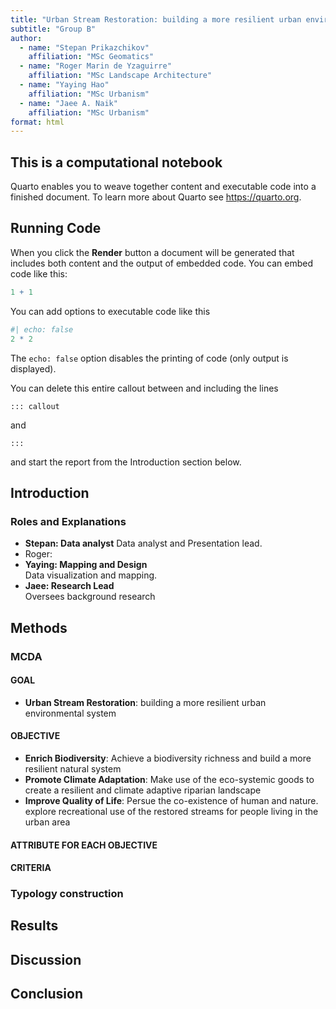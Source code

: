 ```yaml
---
title: "Urban Stream Restoration: building a more resilient urban environmental system"
subtitle: "Group B"
author:
  - name: "Stepan Prikazchikov"
    affiliation: "MSc Geomatics"
  - name: "Roger Marin de Yzaguirre"
    affiliation: "MSc Landscape Architecture"
  - name: "Yaying Hao"
    affiliation: "MSc Urbanism"
  - name: "Jaee A. Naik"
    affiliation: "MSc Urbanism"
format: html
---
```


::: callout
## This is a computational notebook

Quarto enables you to weave together content and executable code into a finished document. To learn more about Quarto see <https://quarto.org>.

## Running Code

When you click the **Render** button a document will be generated that includes both content and the output of embedded code. You can embed code like this:

```r
1 + 1
```

You can add options to executable code like this 

```r
#| echo: false
2 * 2
```

The `echo: false` option disables the printing of code (only output is displayed).

You can delete this entire callout between and including the lines
```
::: callout
```
and

```
:::
```
and start the report from the Introduction section below.
:::

## Introduction

### Roles and Explanations  

 * **Stepan: Data analyst**
    Data analyst and Presentation lead.
 * Roger:  
 * **Yaying: Mapping and Design**  
   Data visualization and mapping.
 * **Jaee: Research Lead**  
   Oversees background research

## Methods

### MCDA

#### GOAL

 * **Urban Stream Restoration**: building a more resilient urban environmental system

#### OBJECTIVE 

 * **Enrich Biodiversity**: Achieve a biodiversity richness and build a more resilient natural system
 * **Promote Climate Adaptation**: Make use of the eco-systemic goods to create a resilient and climate adaptive riparian landscape
 * **Improve Quality of Life**: Persue the co-existence of human and nature. explore recreational use of the restored streams for people living in the urban area

#### ATTRIBUTE FOR EACH OBJECTIVE

#### CRITERIA

### Typology construction

## Results

## Discussion

## Conclusion

